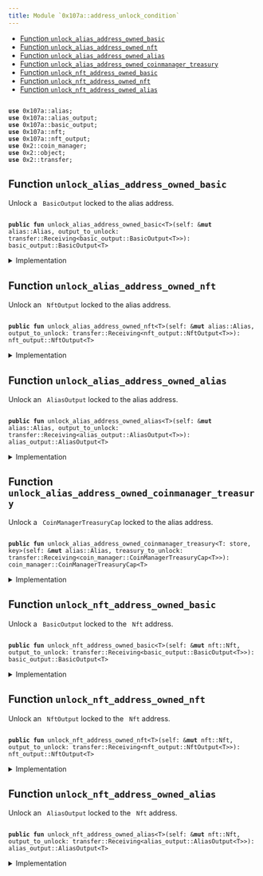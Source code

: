 ```yaml
---
title: Module `0x107a::address_unlock_condition`
---
```




-  [Function `unlock_alias_address_owned_basic`](#0x107a_address_unlock_condition_unlock_alias_address_owned_basic)
-  [Function `unlock_alias_address_owned_nft`](#0x107a_address_unlock_condition_unlock_alias_address_owned_nft)
-  [Function `unlock_alias_address_owned_alias`](#0x107a_address_unlock_condition_unlock_alias_address_owned_alias)
-  [Function `unlock_alias_address_owned_coinmanager_treasury`](#0x107a_address_unlock_condition_unlock_alias_address_owned_coinmanager_treasury)
-  [Function `unlock_nft_address_owned_basic`](#0x107a_address_unlock_condition_unlock_nft_address_owned_basic)
-  [Function `unlock_nft_address_owned_nft`](#0x107a_address_unlock_condition_unlock_nft_address_owned_nft)
-  [Function `unlock_nft_address_owned_alias`](#0x107a_address_unlock_condition_unlock_nft_address_owned_alias)


<pre><code>
<b>use</b> <Link href="alias.md#0x107a_alias">0x107a::alias</Link>;
<b>use</b> <Link href="alias_output.md#0x107a_alias_output">0x107a::alias_output</Link>;
<b>use</b> <Link href="basic_output.md#0x107a_basic_output">0x107a::basic_output</Link>;
<b>use</b> <Link href="nft.md#0x107a_nft">0x107a::nft</Link>;
<b>use</b> <Link href="nft_output.md#0x107a_nft_output">0x107a::nft_output</Link>;
<b>use</b> <Link href="../iota-framework/coin_manager.md#0x2_coin_manager">0x2::coin_manager</Link>;
<b>use</b> <Link href="../iota-framework/object.md#0x2_object">0x2::object</Link>;
<b>use</b> <Link href="../iota-framework/transfer.md#0x2_transfer">0x2::transfer</Link>;
</code></pre>



<Link id="0x107a_address_unlock_condition_unlock_alias_address_owned_basic"></Link>

## Function `unlock_alias_address_owned_basic`

Unlock a <code>
BasicOutput</code> locked to the alias address.


<pre><code>
<b>public</b> <b>fun</b> <Link href="address_unlock_condition.md#0x107a_address_unlock_condition_unlock_alias_address_owned_basic">unlock_alias_address_owned_basic</Link>&lt;T&gt;(self: &<b>mut</b> <Link href="alias.md#0x107a_alias_Alias">alias::Alias</Link>, output_to_unlock: <Link href="../iota-framework/transfer.md#0x2_transfer_Receiving">transfer::Receiving</Link>&lt;<Link href="basic_output.md#0x107a_basic_output_BasicOutput">basic_output::BasicOutput</Link>&lt;T&gt;&gt;): <Link href="basic_output.md#0x107a_basic_output_BasicOutput">basic_output::BasicOutput</Link>&lt;T&gt;
</code></pre>



<details>
<summary>Implementation</summary>


<pre><code>
<b>public</b> <b>fun</b> <Link href="address_unlock_condition.md#0x107a_address_unlock_condition_unlock_alias_address_owned_basic">unlock_alias_address_owned_basic</Link>&lt;T&gt;(
  self: &<b>mut</b> Alias,
  output_to_unlock: Receiving&lt;BasicOutput&lt;T&gt;&gt;
): BasicOutput&lt;T&gt; \{
    <Link href="basic_output.md#0x107a_basic_output_receive">basic_output::receive</Link>(self.id(), output_to_unlock)
}
</code></pre>



</details>

<Link id="0x107a_address_unlock_condition_unlock_alias_address_owned_nft"></Link>

## Function `unlock_alias_address_owned_nft`

Unlock an <code>
NftOutput</code> locked to the alias address.


<pre><code>
<b>public</b> <b>fun</b> <Link href="address_unlock_condition.md#0x107a_address_unlock_condition_unlock_alias_address_owned_nft">unlock_alias_address_owned_nft</Link>&lt;T&gt;(self: &<b>mut</b> <Link href="alias.md#0x107a_alias_Alias">alias::Alias</Link>, output_to_unlock: <Link href="../iota-framework/transfer.md#0x2_transfer_Receiving">transfer::Receiving</Link>&lt;<Link href="nft_output.md#0x107a_nft_output_NftOutput">nft_output::NftOutput</Link>&lt;T&gt;&gt;): <Link href="nft_output.md#0x107a_nft_output_NftOutput">nft_output::NftOutput</Link>&lt;T&gt;
</code></pre>



<details>
<summary>Implementation</summary>


<pre><code>
<b>public</b> <b>fun</b> <Link href="address_unlock_condition.md#0x107a_address_unlock_condition_unlock_alias_address_owned_nft">unlock_alias_address_owned_nft</Link>&lt;T&gt;(
  self: &<b>mut</b> Alias,
  output_to_unlock: Receiving&lt;NftOutput&lt;T&gt;&gt;,
): NftOutput&lt;T&gt; \{
    <Link href="nft_output.md#0x107a_nft_output_receive">nft_output::receive</Link>(self.id(), output_to_unlock)
}
</code></pre>



</details>

<Link id="0x107a_address_unlock_condition_unlock_alias_address_owned_alias"></Link>

## Function `unlock_alias_address_owned_alias`

Unlock an <code>
AliasOutput</code> locked to the alias address.


<pre><code>
<b>public</b> <b>fun</b> <Link href="address_unlock_condition.md#0x107a_address_unlock_condition_unlock_alias_address_owned_alias">unlock_alias_address_owned_alias</Link>&lt;T&gt;(self: &<b>mut</b> <Link href="alias.md#0x107a_alias_Alias">alias::Alias</Link>, output_to_unlock: <Link href="../iota-framework/transfer.md#0x2_transfer_Receiving">transfer::Receiving</Link>&lt;<Link href="alias_output.md#0x107a_alias_output_AliasOutput">alias_output::AliasOutput</Link>&lt;T&gt;&gt;): <Link href="alias_output.md#0x107a_alias_output_AliasOutput">alias_output::AliasOutput</Link>&lt;T&gt;
</code></pre>



<details>
<summary>Implementation</summary>


<pre><code>
<b>public</b> <b>fun</b> <Link href="address_unlock_condition.md#0x107a_address_unlock_condition_unlock_alias_address_owned_alias">unlock_alias_address_owned_alias</Link>&lt;T&gt;(
  self: &<b>mut</b> Alias,
  output_to_unlock: Receiving&lt;AliasOutput&lt;T&gt;&gt;,
): AliasOutput&lt;T&gt; \{
    <Link href="alias_output.md#0x107a_alias_output_receive">alias_output::receive</Link>(self.id(), output_to_unlock)
}
</code></pre>



</details>

<Link id="0x107a_address_unlock_condition_unlock_alias_address_owned_coinmanager_treasury"></Link>

## Function `unlock_alias_address_owned_coinmanager_treasury`

Unlock a <code>
CoinManagerTreasuryCap</code> locked to the alias address.


<pre><code>
<b>public</b> <b>fun</b> <Link href="address_unlock_condition.md#0x107a_address_unlock_condition_unlock_alias_address_owned_coinmanager_treasury">unlock_alias_address_owned_coinmanager_treasury</Link>&lt;T: store, key&gt;(self: &<b>mut</b> <Link href="alias.md#0x107a_alias_Alias">alias::Alias</Link>, treasury_to_unlock: <Link href="../iota-framework/transfer.md#0x2_transfer_Receiving">transfer::Receiving</Link>&lt;<Link href="../iota-framework/coin_manager.md#0x2_coin_manager_CoinManagerTreasuryCap">coin_manager::CoinManagerTreasuryCap</Link>&lt;T&gt;&gt;): <Link href="../iota-framework/coin_manager.md#0x2_coin_manager_CoinManagerTreasuryCap">coin_manager::CoinManagerTreasuryCap</Link>&lt;T&gt;
</code></pre>



<details>
<summary>Implementation</summary>


<pre><code>
<b>public</b> <b>fun</b> <Link href="address_unlock_condition.md#0x107a_address_unlock_condition_unlock_alias_address_owned_coinmanager_treasury">unlock_alias_address_owned_coinmanager_treasury</Link>&lt;T: key + store&gt;(
  self: &<b>mut</b> Alias,
  treasury_to_unlock: Receiving&lt;CoinManagerTreasuryCap&lt;T&gt;&gt;,
): CoinManagerTreasuryCap&lt;T&gt; \{
    <Link href="../iota-framework/transfer.md#0x2_transfer_public_receive">transfer::public_receive</Link>(self.id(), treasury_to_unlock)
}
</code></pre>



</details>

<Link id="0x107a_address_unlock_condition_unlock_nft_address_owned_basic"></Link>

## Function `unlock_nft_address_owned_basic`

Unlock a <code>
BasicOutput</code> locked to the <code>
Nft</code> address.


<pre><code>
<b>public</b> <b>fun</b> <Link href="address_unlock_condition.md#0x107a_address_unlock_condition_unlock_nft_address_owned_basic">unlock_nft_address_owned_basic</Link>&lt;T&gt;(self: &<b>mut</b> <Link href="nft.md#0x107a_nft_Nft">nft::Nft</Link>, output_to_unlock: <Link href="../iota-framework/transfer.md#0x2_transfer_Receiving">transfer::Receiving</Link>&lt;<Link href="basic_output.md#0x107a_basic_output_BasicOutput">basic_output::BasicOutput</Link>&lt;T&gt;&gt;): <Link href="basic_output.md#0x107a_basic_output_BasicOutput">basic_output::BasicOutput</Link>&lt;T&gt;
</code></pre>



<details>
<summary>Implementation</summary>


<pre><code>
<b>public</b> <b>fun</b> <Link href="address_unlock_condition.md#0x107a_address_unlock_condition_unlock_nft_address_owned_basic">unlock_nft_address_owned_basic</Link>&lt;T&gt;(
  self: &<b>mut</b> Nft,
  output_to_unlock: Receiving&lt;BasicOutput&lt;T&gt;&gt;,
): BasicOutput&lt;T&gt; \{
    <Link href="basic_output.md#0x107a_basic_output_receive">basic_output::receive</Link>(self.id(), output_to_unlock)
}
</code></pre>



</details>

<Link id="0x107a_address_unlock_condition_unlock_nft_address_owned_nft"></Link>

## Function `unlock_nft_address_owned_nft`

Unlock an <code>
NftOutput</code> locked to the <code>
Nft</code> address.


<pre><code>
<b>public</b> <b>fun</b> <Link href="address_unlock_condition.md#0x107a_address_unlock_condition_unlock_nft_address_owned_nft">unlock_nft_address_owned_nft</Link>&lt;T&gt;(self: &<b>mut</b> <Link href="nft.md#0x107a_nft_Nft">nft::Nft</Link>, output_to_unlock: <Link href="../iota-framework/transfer.md#0x2_transfer_Receiving">transfer::Receiving</Link>&lt;<Link href="nft_output.md#0x107a_nft_output_NftOutput">nft_output::NftOutput</Link>&lt;T&gt;&gt;): <Link href="nft_output.md#0x107a_nft_output_NftOutput">nft_output::NftOutput</Link>&lt;T&gt;
</code></pre>



<details>
<summary>Implementation</summary>


<pre><code>
<b>public</b> <b>fun</b> <Link href="address_unlock_condition.md#0x107a_address_unlock_condition_unlock_nft_address_owned_nft">unlock_nft_address_owned_nft</Link>&lt;T&gt;(
  self: &<b>mut</b> Nft,
  output_to_unlock: Receiving&lt;NftOutput&lt;T&gt;&gt;,
): NftOutput&lt;T&gt; \{
    <Link href="nft_output.md#0x107a_nft_output_receive">nft_output::receive</Link>(self.id(), output_to_unlock)
}
</code></pre>



</details>

<Link id="0x107a_address_unlock_condition_unlock_nft_address_owned_alias"></Link>

## Function `unlock_nft_address_owned_alias`

Unlock an <code>
AliasOutput</code> locked to the <code>
Nft</code> address.


<pre><code>
<b>public</b> <b>fun</b> <Link href="address_unlock_condition.md#0x107a_address_unlock_condition_unlock_nft_address_owned_alias">unlock_nft_address_owned_alias</Link>&lt;T&gt;(self: &<b>mut</b> <Link href="nft.md#0x107a_nft_Nft">nft::Nft</Link>, output_to_unlock: <Link href="../iota-framework/transfer.md#0x2_transfer_Receiving">transfer::Receiving</Link>&lt;<Link href="alias_output.md#0x107a_alias_output_AliasOutput">alias_output::AliasOutput</Link>&lt;T&gt;&gt;): <Link href="alias_output.md#0x107a_alias_output_AliasOutput">alias_output::AliasOutput</Link>&lt;T&gt;
</code></pre>



<details>
<summary>Implementation</summary>


<pre><code>
<b>public</b> <b>fun</b> <Link href="address_unlock_condition.md#0x107a_address_unlock_condition_unlock_nft_address_owned_alias">unlock_nft_address_owned_alias</Link>&lt;T&gt;(
  self: &<b>mut</b> Nft,
  output_to_unlock: Receiving&lt;AliasOutput&lt;T&gt;&gt;,
): AliasOutput&lt;T&gt; \{
    <Link href="alias_output.md#0x107a_alias_output_receive">alias_output::receive</Link>(self.id(), output_to_unlock)
}
</code></pre>



</details>
